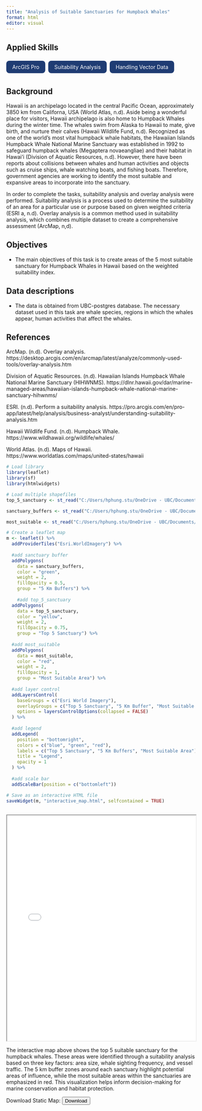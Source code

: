 ```yaml
---
title: "Analysis of Suitable Sanctuaries for Humpback Whales"
format: html
editor: visual
---
```


## Applied Skills

<div style="display: flex; flex-wrap: wrap; gap: 0.5rem; margin-bottom: 1.5rem;">

<span style="background-color: #1f3c73; color: white; padding: 0.5rem 1rem; border-radius: 0.5rem;">ArcGIS Pro</span>

<span style="background-color: #1f3c73; color: white; padding: 0.5rem 1rem; border-radius: 0.5rem;">Suitability Analysis</span>

<span style="background-color: #1f3c73; color: white; padding: 0.5rem 1rem; border-radius: 0.5rem;">Handling Vector Data</span>

</div>

::: panel-tabset
## Background

Hawaii is an archipelago located in the central Pacific Ocean, approximately 3850 km from Californa, USA (World Atlas, n.d). Aside being a wonderful place for visitors, Hawaii archipelago is also home to Humpback Whales during the winter time. The whales swim from Alaska to Hawaii to mate, give birth, and nurture their calves (Hawaii Wildlife Fund, n.d). Recognized as one of the world's most vital humpback whale habitats, the Hawaiian Islands Humpback Whale National Marine Sanctuary was established in 1992 to safeguard humpback whales (Megaptera novaeangliae) and their habitat in Hawai‘i (Division of Aquatic Resources, n.d). However, there have been reports about collisions between whales and human activities and objects such as cruise ships, whale watching boats, and fishing boats. Therefore, government agencies are working to identify the most suitable and expansive areas to incorporate into the sanctuary.

In order to complete the tasks, suitability analysis and overlay analysis were performed. Suitability analysis is a process used to determine the suitability of an area for a particular use or purpose based on given weighted criteria (ESRI a, n.d). Overlay analysis is a common method used in suitability analysis, which combines multiple dataset to create a comprehensive assessment (ArcMap, n,d).

## Objectives

-   The main objectives of this task is to create areas of the 5 most suitable sanctuary for Humpback Whales in Hawaii based on the weighted suitability index.

## Data descriptions

-   The data is obtained from UBC-postgres database. The necessary dataset used in this task are whale species, regions in which the whales appear, human activities that affect the whales.

## References

ArcMap. (n.d). Overlay analysis. https://desktop.arcgis.com/en/arcmap/latest/analyze/commonly-used-tools/overlay-analysis.htm

Division of Aquatic Resources. (n.d). Hawaiian Islands Humpback Whale National Marine Sanctuary (HIHWNMS). https://dlnr.hawaii.gov/dar/marine-managed-areas/hawaiian-islands-humpback-whale-national-marine-sanctuary-hihwnms/

ESRI. (n.d). Perform a suitability analysis. https://pro.arcgis.com/en/pro-app/latest/help/analysis/business-analyst/understanding-suitability-analysis.htm

Hawaii Wildlife Fund. (n.d). Humpback Whale. https://www.wildhawaii.org/wildlife/whales/

World Atlas. (n.d). Maps of Hawaii. https://www.worldatlas.com/maps/united-states/hawaii
:::

```r
# Load library
library(leaflet)
library(sf)
library(htmlwidgets)

```

```r
# Load multiple shapefiles 
top_5_sanctuary <- st_read("C:/Users/hphung.stu/OneDrive - UBC/Documents/ArcGIS/Projects/Top_Five_Sanctuary.shp")

sanctuary_buffers <- st_read("C:/Users/hphung.stu/OneDrive - UBC/Documents/ArcGIS/Projects/Sanctuary_Buffer.shp")

most_suitable <- st_read("C:/Users/hphung.stu/OneDrive - UBC/Documents/ArcGIS/Projects/Most_Suitable.shp")

```

```r
# Create a leaflet map
m <- leaflet() %>% 
  addProviderTiles("Esri.WorldImagery") %>% 
  
  #add sanctuary buffer
  addPolygons(
    data = sanctuary_buffers,
    color = "green",
    weight = 2,
    fillOpacity = 0.5,
    group = "5 Km Buffers") %>% 
  
    #add top_5_sanctuary
  addPolygons(
    data = top_5_sanctuary,
    color = "yellow",
    weight = 2,
    fillOpacity = 0.75,
    group = "Top 5 Sanctuary") %>%
  
  #add most_suitable 
  addPolygons(
    data = most_suitable,
    color = "red",
    weight = 2,
    fillOpacity = 1,
    group = "Most Suitable Area") %>%
  
  #add layer control
  addLayersControl(
    baseGroups = c("Esri World Imagery"),
    overlayGroups = c("Top 5 Sanctuary", "5 Km Buffer", "Most Suitable Area"),
    options = layersControlOptions(collapsed = FALSE)
  ) %>%
  
  #add legend
  addLegend(
    position = "bottomright",
    colors = c("blue", "green", "red"),
    labels = c("Top 5 Sanctuary", "5 Km Buffers", "Most Suitable Area"),
    title = "Legend",
    opacity = 1
  ) %>%
  
  #add scale bar
  addScaleBar(position = c("bottomleft"))

# Save as an interactive HTML file
saveWidget(m, "interactive_map.html", selfcontained = TRUE)
  
```

::: {html}
<iframe src="interactive_map.html" width="100%" height="600px">

</iframe>
:::

The interactive map above shows the top 5 suitable sanctuary for the humpback whales. These areas were identified through a suitability analysis based on three key factors: area size, whale sighting frequency, and vessel traffic. The 5 km buffer zones around each sanctuary highlight potential areas of influence, while the most suitable areas within the sanctuaries are emphasized in red. This visualization helps inform decision-making for marine conservation and habitat protection.


::: {html}
Download Static Map: <a href="files/Lab3_map.pdf" download> <button>Download</button> </a>
:::
